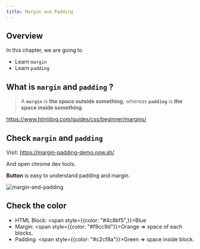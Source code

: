 ```yaml
---
title: Margin and Padding
---
```


## Overview

In this chapter, we are going to

- Learn `margin`
- Learn `padding`

## What is `margin` and `padding` ?

> A **`margin`** is **the space outside something**, whereas **`padding`** is **the space inside something**.

https://www.htmldog.com/guides/css/beginner/margins/

## Check `margin` and `padding`

Visit: https://margin-padding-demo.now.sh/

And open chrome dev tools.

**Button** is easy to understand padding and margin.

![margin-and-padding](../../img/20200428_004811.gif)

## Check the color

- HTML Block: <span style={{color: "#4c8bf5",}}>Blue</span>
- Margin: <span style={{color: "#f9cc9d"}}>Orange</span> => space of each blocks.
- Padding: <span style={{color: "#c2cf8a"}}>Green</span> => space inside block.
